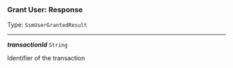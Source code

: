 


### Grant User: Response

Type: `SsmUserGrantedResult`

---

***transactionId*** `String`

Identifier of the transaction


